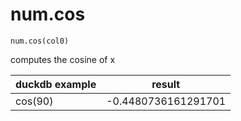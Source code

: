 # num.cos { #duckops.num.cos }

`num.cos(col0)`

computes the cosine of x

| duckdb example | result |
| -------------- | ------ |
| cos(90) | -0.4480736161291701 |
